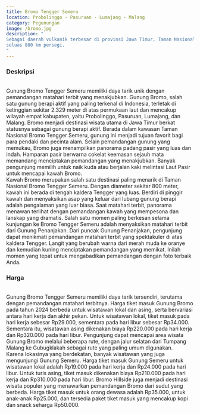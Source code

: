 ```yaml
---
title: Bromo Tengger Semeru
location: Probolinggo - Pasuruan - Lumajang - Malang
category: Pegunungan
image: /bromo.jpg
description: "
Sebagai daerah vulkanik terbesar di provinsi Jawa Timur, Taman Nasional Bromo Tengger Semeru memiliki wilayah
seluas 800 km persegi.
"
---
```


<h3 class="text-center text-3xl font-bold">Deskripsi</h3>
<br />
Gunung Bromo Tengger Semeru memiliki daya tarik unik dengan pemandangan matahari
terbit yang menakjubkan. Gunung Bromo, salah satu gunung berapi aktif yang
paling terkenal di Indonesia, terletak di ketinggian sekitar 2.329 meter di atas
permukaan laut dan mencakup wilayah empat kabupaten, yaitu Probolinggo,
Pasuruan, Lumajang, dan Malang. Bromo menjadi destinasi wisata utama di Jawa
Timur berkat statusnya sebagai gunung berapi aktif. Berada dalam kawasan Taman
Nasional Bromo Tengger Semeru, gunung ini menjadi tujuan favorit bagi para
pendaki dan pecinta alam. Selain pemandangan gunung yang memukau, Bromo juga
menampilkan panorama padang pasir yang luas dan indah. Hamparan pasir berwarna
cokelat keemasan sejauh mata memandang menciptakan pemandangan yang menakjubkan.
Banyak pengunjung memilih untuk naik kuda atau berjalan kaki melintasi Laut
Pasir untuk mencapai kawah Bromo.
<br />
Kawah Bromo merupakan salah satu destinasi paling menarik di Taman Nasional
Bromo Tengger Semeru. Dengan diameter sekitar 800 meter, kawah ini berada di
tengah kaldera Tengger yang luas. Berdiri di pinggir kawah dan menyaksikan asap
yang keluar dari lubang gunung berapi adalah pengalaman yang luar biasa. Saat
matahari terbit, panorama menawan terlihat dengan pemandangan kawah yang
mempesona dan lanskap yang dramatis. Salah satu momen paling berkesan selama
kunjungan ke Bromo Tengger Semeru adalah menyaksikan matahari terbit dari Gunung
Penanjakan. Dari puncak Gunung Penanjakan, pengunjung dapat menikmati
pemandangan matahari terbit yang spektakuler di atas kaldera Tengger. Langit
yang berubah warna dari merah muda ke oranye dan kemudian kuning menciptakan
pemandangan yang memikat. Inilah momen yang tepat untuk mengabadikan pemandangan
dengan foto terbaik Anda.

<br />
<h3 class="text-center text-3xl font-bold">Harga</h3>
<br />
Gunung Bromo Tengger Semeru memiliki daya tarik tersendiri, terutama dengan pemandangan
matahari terbitnya. Harga tiket masuk Gunung Bromo pada tahun 2024 berbeda untuk
wisatawan lokal dan asing, serta bervariasi antara hari kerja dan akhir pekan. Untuk
wisatawan lokal, tiket masuk pada hari kerja sebesar Rp29.000, sementara pada hari
libur sebesar Rp34.000. Sementara itu, wisatawan asing dikenakan biaya Rp220.000
pada hari kerja dan Rp320.000 pada hari libur. Pengunjung dapat mencapai area wisata
Gunung Bromo melalui beberapa rute, dengan jalur selatan dari Tumpang Malang ke Gubugklakah
sebagai rute yang paling umum digunakan.
<br />
Karena lokasinya yang berdekatan, banyak wisatawan yang juga mengunjungi Gunung Semeru.
Harga tiket masuk Gunung Semeru untuk wisatawan lokal adalah Rp19.000 pada hari kerja
dan Rp24.000 pada hari libur. Untuk turis asing, tiket masuk dikenakan biaya Rp210.000
pada hari kerja dan Rp310.000 pada hari libur. Bromo Hillside juga menjadi destinasi
wisata populer yang menawarkan pemandangan Bromo dari sudut yang berbeda. Harga tiket
masuk untuk orang dewasa adalah Rp35.000, untuk anak-anak Rp25.000, dan tersedia
paket tiket masuk yang mencakup kopi dan snack seharga Rp50.000.
